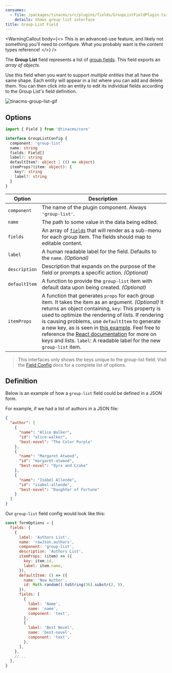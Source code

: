 ```yaml
---
consumes:
  - file: /packages/tinacms/src/plugins/fields/GroupListFieldPlugin.tsx
    details: Shows group list interface
title: Group-List Field
---
```


<WarningCallout
  body={<>
    This is an advanced-use feature, and likely not something you'll need to configure. What you probably want is the content types reference!
  </>}
/>

The **Group List** field represents a list of [group fields](/docs/reference/toolkit/fields/group). This field exports an *array of objects*.

Use this field when you want to support *multiple entities* that all have the same shape. Each entity will appear in a list where you can add and delete them. You can then click into an entity to edit its individual fields according to the Group List's field definition.

![tinacms-group-list-gif](/gif/group-list.gif)

## Options

```typescript
import { Field } from '@tinacms/core'

interface GroupListConfig {
  component: 'group-list'
  name: string
  fields: Field[]
  label?: string
  defaultItem?: object | (() => object)
  itemProps?(item: object): {
    key?: string
    label?: string
  }
}
```

| Option        | Description                                                                                                                                                                                                                                                                                                                                                                                                                                                                                                                                                                   |
| ------------- | ----------------------------------------------------------------------------------------------------------------------------------------------------------------------------------------------------------------------------------------------------------------------------------------------------------------------------------------------------------------------------------------------------------------------------------------------------------------------------------------------------------------------------------------------------------------------------- |
| `component`   | The name of the plugin component. Always `'group-list'`.                                                                                                                                                                                                                                                                                                                                                                                                                                                                                                                      |
| `name`        | The path to some value in the data being edited.                                                                                                                                                                                                                                                                                                                                                                                                                                                                                                                              |
| `fields`      | An array of [`fields`](/docs/extending-tina/custom-field-components/#default-field-plugins) that will render as a sub-menu for each group item. The fields should map to editable content.                                                                                                                                                                                                                                                                                                                                                                                    |
| `label`       | A human readable label for the field. Defaults to the `name`. *(Optional)*                                                                                                                                                                                                                                                                                                                                                                                                                                                                                                    |
| `description` | Description that expands on the purpose of the field or prompts a specific action. *(Optional)*                                                                                                                                                                                                                                                                                                                                                                                                                                                                               |
| `defaultItem` | A function to provide the `group-list` item with default data upon being created. *(Optional)*                                                                                                                                                                                                                                                                                                                                                                                                                                                                                |
| `itemProps`   | A function that generates `props` for each group item. It takes the item as an argument. *(Optional)* It returns an object containing, `key`: This property is used to optimize the rendering of lists. If rendering is causing problems, use `defaultItem` to generate a new key, as is seen in [this example](http://tinacms.org/docs/reference/toolkit/fields/group-list#definition). Feel free to reference the [React documentation](https://reactjs.org/docs/lists-and-keys.html) for more on keys and lists.  `label`: A readable label for the new `group-list` item. |

> This interfaces only shows the keys unique to the group-list field. Visit the [Field Config](/docs/extending-tina/custom-field-components/#default-field-plugins) docs for a complete list of options.

## Definition

Below is an example of how a `group-list` field could be defined in a JSON form.

For example, if we had a list of authors in a JSON file:

```json
{
  "author": [
    {
      "name": "Alice Walker",
      "id": "alice-walker",
      "best-novel": "The Color Purple"
    },
    {
      "name": "Margaret Atwood",
      "id": "margaret-atwood",
      "best-novel": "Oyrx and Crake"
    },
    {
      "name": "Isabel Allende",
      "id": "isabel-allende",
      "best-novel": "Daughter of Fortune"
    }
  ]
}
```

Our `group-list` field config would look like this:

```javascript
const formOptions = {
  fields: [
    {
      label: 'Authors List',
      name: 'rawJson.authors',
      component: 'group-list',
      description: 'Authors List',
      itemProps: (item) => ({
        key: item.id,
        label: item.name,
      }),
      defaultItem: () => ({
        name: 'New Author',
        id: Math.random().toString(36).substr(2, 9),
      }),
      fields: [
        {
          label: 'Name',
          name: 'name',
          component: 'text',
        },
        {
          label: 'Best Novel',
          name: 'best-novel',
          component: 'text',
        },
      ],
    },
    //...
  ],
}
```
